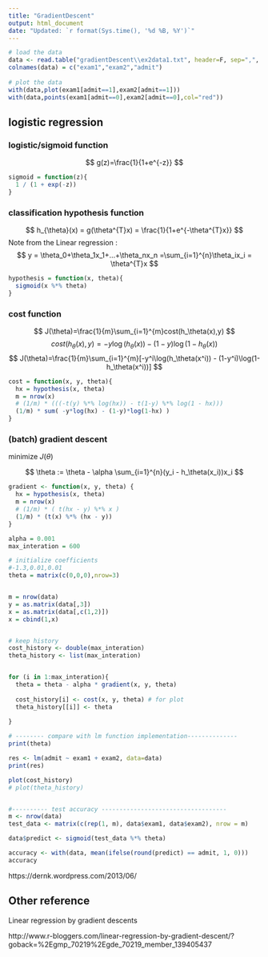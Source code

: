 ---
title: "GradientDescent"
output: html_document
date: "Updated: `r format(Sys.time(), '%d %B, %Y')`"
---


```{r}
# load the data
data <- read.table("gradientDescent\\ex2data1.txt", header=F, sep=",", quote ="\"'")
colnames(data) = c("exam1","exam2","admit")
  
# plot the data
with(data,plot(exam1[admit==1],exam2[admit==1]))
with(data,points(exam1[admit==0],exam2[admit==0],col="red"))

```

## logistic regression 


### logistic/sigmoid function

$$
g(z)=\frac{1}{1+e^{-z}}
$$

```{r}
sigmoid = function(z){
  1 / (1 + exp(-z))
}

```

### classification hypothesis function

$$
h_{\theta}(x) = g(\theta^{T}x) = \frac{1}{1+e^{-\theta^{T}x}}
$$
Note from the Linear regression : 
$$
y = \theta_0+\theta_1x_1+...+\theta_nx_n =\sum_{i=1}^{n}\theta_ix_i = \theta^{T}x
$$


```{r}
hypothesis = function(x, theta){
  sigmoid(x %*% theta)
}

```



### cost function 

$$
J(\theta)=\frac{1}{m}\sum_{i=1}^{m}cost(h_\theta(x),y)
$$
$$
cost(h_\theta(x),y)=-y\log(h_\theta(x)) - (1-y)\log(1-h_\theta(x))
$$
$$
J(\theta)=\frac{1}{m}\sum_{i=1}^{m}[-y^i\log(h_\theta(x^i)) - (1-y^i)\log(1- h_\theta(x^i))]
$$

```{r}
cost = function(x, y, theta){
  hx = hypothesis(x, theta)
  m = nrow(x)
  # (1/m) * (((-t(y) %*% log(hx)) - t(1-y) %*% log(1 - hx)))
  (1/m) * sum( -y*log(hx) - (1-y)*log(1-hx) )
}

```

### (batch) gradient descent

minimize $J(\theta)$

$$
\theta := \theta - \alpha \sum_{i=1}^{n}(y_i - h_\theta(x_i))x_i
$$

```{r}

gradient <- function(x, y, theta) {
  hx = hypothesis(x, theta)
  m = nrow(x)
  # (1/m) * ( t(hx - y) %*% x )
  (1/m) * (t(x) %*% (hx - y))
}

```


```{r}

alpha = 0.001
max_interation = 600

# initialize coefficients
#-1.3,0.01,0.01
theta = matrix(c(0,0,0),nrow=3)


m = nrow(data)
y = as.matrix(data[,3])
x = as.matrix(data[,c(1,2)])
x = cbind(1,x)


# keep history
cost_history <- double(max_interation)
theta_history <- list(max_interation)


for (i in 1:max_interation){
  theta = theta - alpha * gradient(x, y, theta)
  
  cost_history[i] <- cost(x, y, theta) # for plot
  theta_history[[i]] <- theta
  
}

# -------- compare with lm function implementation--------------
print(theta)

res <- lm(admit ~ exam1 + exam2, data=data)
print(res)

```

```{r}
plot(cost_history)
# plot(theta_history)


#---------- test accuracy -----------------------------------
m <- nrow(data)
test_data <- matrix(c(rep(1, m), data$exam1, data$exam2), nrow = m)

data$predict <- sigmoid(test_data %*% theta)

accuracy <- with(data, mean(ifelse(round(predict) == admit, 1, 0)))
accuracy

```

https://dernk.wordpress.com/2013/06/


## Other reference

Linear regression by gradient descents

http://www.r-bloggers.com/linear-regression-by-gradient-descent/?goback=%2Egmp_70219%2Egde_70219_member_139405437


